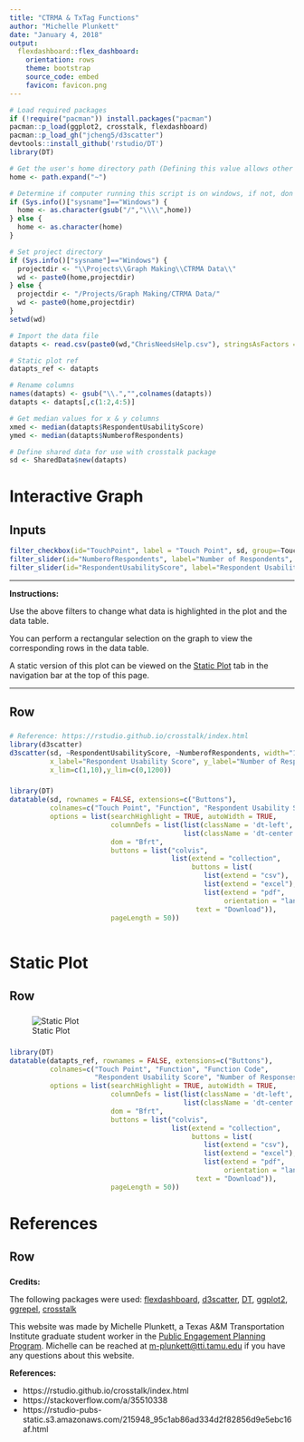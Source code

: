 ```yaml
---
title: "CTRMA & TxTag Functions"
author: "Michelle Plunkett"
date: "January 4, 2018"
output:
  flexdashboard::flex_dashboard:
    orientation: rows
    theme: bootstrap
    source_code: embed
    favicon: favicon.png
---
```


```r
# Load required packages
if (!require("pacman")) install.packages("pacman")
pacman::p_load(ggplot2, crosstalk, flexdashboard)
pacman::p_load_gh("jcheng5/d3scatter")
devtools::install_github('rstudio/DT')
library(DT)

# Get the user's home directory path (Defining this value allows other users to easily run this script)
home <- path.expand("~")

# Determine if computer running this script is on windows, if not, don't change path to backslashes 
if (Sys.info()["sysname"]=="Windows") {
  home <- as.character(gsub("/","\\\\",home))
} else {
  home <- as.character(home)
}

# Set project directory
if (Sys.info()["sysname"]=="Windows") {
  projectdir <- "\\Projects\\Graph Making\\CTRMA Data\\"
  wd <- paste0(home,projectdir)
} else {
  projectdir <- "/Projects/Graph Making/CTRMA Data/"
  wd <- paste0(home,projectdir)
}
setwd(wd)

# Import the data file
datapts <- read.csv(paste0(wd,"ChrisNeedsHelp.csv"), stringsAsFactors = F)

# Static plot ref
datapts_ref <- datapts

# Rename columns
names(datapts) <- gsub("\\.","",colnames(datapts))
datapts <- datapts[,c(1:2,4:5)]

# Get median values for x & y columns
xmed <- median(datapts$RespondentUsabilityScore)
ymed <- median(datapts$NumberofRespondents)

# Define shared data for use with crosstalk package
sd <- SharedData$new(datapts)

```

Interactive Graph
=======================================================================

Inputs {.sidebar}
-----------------------------------------------------------------------

```r
filter_checkbox(id="TouchPoint", label = "Touch Point", sd, group=~TouchPoint, columns = 1)
filter_slider(id="NumberofRespondents", label="Number of Respondents", sd, step=25, column=~NumberofRespondents)
filter_slider(id="RespondentUsabilityScore", label="Respondent Usability Score", sd, step=0.1, column=~RespondentUsabilityScore)
```

---

**Instructions:**

Use the above filters to change what data is highlighted in the plot and the data table. 

You can perform a rectangular selection on the graph to view the corresponding rows in the data table. 

A static version of this plot can be viewed on the [Static Plot] tab in the navigation bar at the top of this page.

---


Row
-------------------------------------

###

```r
# Reference: https://rstudio.github.io/crosstalk/index.html
library(d3scatter)
d3scatter(sd, ~RespondentUsabilityScore, ~NumberofRespondents, width="100%", 
          x_label="Respondent Usability Score", y_label="Number of Responses",
          x_lim=c(1,10),y_lim=c(0,1200))
```

### 

```r
library(DT)
datatable(sd, rownames = FALSE, extensions=c("Buttons"),
          colnames=c("Touch Point", "Function", "Respondent Usability Score", "Number of Responses"),
          options = list(searchHighlight = TRUE, autoWidth = TRUE,
                         columnDefs = list(list(className = 'dt-left', targets = c(0,1)),
                                           list(className = 'dt-center', targets = c(2,3))),
                         dom = "Bfrt",
                         buttons = list("colvis",
                                        list(extend = "collection",
                                             buttons = list(
                                                list(extend = "csv"),
                                                list(extend = "excel"),
                                                list(extend = "pdf",
                                                     orientation = "landscape")),
                                              text = "Download")),
                         pageLength = 50))
                        
```


Static Plot
=========================================================

Row
-------------------------------------

###

![Static Plot](Plot-011618-v2-blue.png)

### 

```r
library(DT)
datatable(datapts_ref, rownames = FALSE, extensions=c("Buttons"),
          colnames=c("Touch Point", "Function", "Function Code", 
                     "Respondent Usability Score", "Number of Responses"),
          options = list(searchHighlight = TRUE, autoWidth = TRUE,
                         columnDefs = list(list(className = 'dt-left', targets = c(0,1)),
                                           list(className = 'dt-center', targets = c(2,3))),
                         dom = "Bfrt",
                         buttons = list("colvis",
                                        list(extend = "collection",
                                             buttons = list(
                                                list(extend = "csv"),
                                                list(extend = "excel"),
                                                list(extend = "pdf",
                                                     orientation = "landscape")),
                                              text = "Download")),
                         pageLength = 50))
```



References
=========================================================

Row
-------------------------------------

###

**Credits:**

The following packages were used: [flexdashboard](http://rmarkdown.rstudio.com/flexdashboard/),  [d3scatter](https://github.com/jcheng5/d3scatter), [DT](https://cran.r-project.org/web/packages/DT/index.html), [ggplot2](http://ggplot2.org/), [ggrepel](https://cran.r-project.org/web/packages/ggrepel/index.html), [crosstalk](https://rstudio.github.io/crosstalk/index.html)

This website was made by Michelle Plunkett, a Texas A&M Transportation Institute graduate student 
worker in the <a href="https://groups.tti.tamu.edu/pep/" target="_blank">Public Engagement Planning Program</a>.
Michelle can be reached at <a href="mailto:m-plunkett@tti.tamu.edu">m-plunkett@tti.tamu.edu</a> if 
you have any questions about this website. 

**References:**

- https://rstudio.github.io/crosstalk/index.html
- https://stackoverflow.com/a/35510338
- https://rstudio-pubs-static.s3.amazonaws.com/215948_95c1ab86ad334d2f82856d9e5ebc16af.html 
